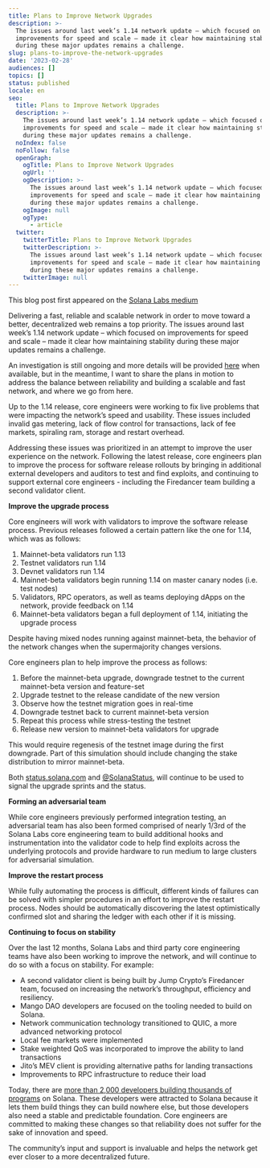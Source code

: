 ```yaml
---
title: Plans to Improve Network Upgrades
description: >-
  The issues around last week’s 1.14 network update – which focused on
  improvements for speed and scale – made it clear how maintaining stability
  during these major updates remains a challenge. 
slug: plans-to-improve-the-network-upgrades
date: '2023-02-28'
audiences: []
topics: []
status: published
locale: en
seo:
  title: Plans to Improve Network Upgrades
  description: >-
    The issues around last week’s 1.14 network update – which focused on
    improvements for speed and scale – made it clear how maintaining stability
    during these major updates remains a challenge. 
  noIndex: false
  noFollow: false
  openGraph:
    ogTitle: Plans to Improve Network Upgrades
    ogUrl: ''
    ogDescription: >-
      The issues around last week’s 1.14 network update – which focused on
      improvements for speed and scale – made it clear how maintaining stability
      during these major updates remains a challenge. 
    ogImage: null
    ogType:
      - article
  twitter:
    twitterTitle: Plans to Improve Network Upgrades
    twitterDescription: >-
      The issues around last week’s 1.14 network update – which focused on
      improvements for speed and scale – made it clear how maintaining stability
      during these major updates remains a challenge. 
    twitterImage: null
---
```


This blog post first appeared on the [Solana Labs medium](https://medium.com/solana-labs?ref=solana.ghost.io)

Delivering a fast, reliable and scalable network in order to move toward a better, decentralized web remains a top priority. The issues around last week’s 1.14 network update – which focused on improvements for speed and scale – made it clear how maintaining stability during these major updates remains a challenge.

An investigation is still ongoing and more details will be provided [here](https://solana.com/news/02-25-23-solana-mainnet-beta-outage-report?ref=solana.ghost.io) when available, but in the meantime, I want to share the plans in motion to address the balance between reliability and building a scalable and fast network, and where we go from here.

Up to the 1.14 release, core engineers were working to fix live problems that were impacting the network’s speed and usability. These issues included invalid gas metering, lack of flow control for transactions, lack of fee markets, spiraling ram, storage and restart overhead.

Addressing these issues was prioritized in an attempt to improve the user experience on the network. Following the latest release, core engineers plan to improve the process for software release rollouts by bringing in additional external developers and auditors to test and find exploits, and continuing to support external core engineers - including the Firedancer team building a second validator client.

**Improve the upgrade process**

Core engineers will work with validators to improve the software release process. Previous releases followed a certain pattern like the one for 1.14, which was as follows:

1.  Mainnet-beta validators run 1.13
2.  Testnet validators run 1.14
3.  Devnet validators run 1.14
4.  Mainnet-beta validators begin running 1.14 on master canary nodes (i.e. test nodes)
5.  Validators, RPC operators, as well as teams deploying dApps on the network, provide feedback on 1.14
6.  Mainnet-beta validators began a full deployment of 1.14, initiating the upgrade process

Despite having mixed nodes running against mainnet-beta, the behavior of the network changes when the supermajority changes versions.

Core engineers plan to help improve the process as follows:

1.  Before the mainnet-beta upgrade, downgrade testnet to the current mainnet-beta version and feature-set
2.  Upgrade testnet to the release candidate of the new version
3.  Observe how the testnet migration goes in real-time
4.  Downgrade testnet back to current mainnet-beta version
5.  Repeat this process while stress-testing the testnet
6.  Release new version to mainnet-beta validators for upgrade

This would require regenesis of the testnet image during the first downgrade. Part of this simulation should include changing the stake distribution to mirror mainnet-beta.

  

Both [status.solana.com](http://status.solana.com/?ref=solana.ghost.io) and [@SolanaStatus](https://twitter.com/SolanaStatus?ref=solana.ghost.io), will continue to be used to signal the upgrade sprints and the status.

**Forming an adversarial team**

While core engineers previously performed integration testing, an adversarial team has also been formed comprised of nearly 1/3rd of the Solana Labs core engineering team to build additional hooks and instrumentation into the validator code to help find exploits across the underlying protocols and provide hardware to run medium to large clusters for adversarial simulation.

**Improve the restart process**

While fully automating the process is difficult, different kinds of failures can be solved with simpler procedures in an effort to improve the restart process. Nodes should be automatically discovering the latest optimistically confirmed slot and sharing the ledger with each other if it is missing.

**Continuing to focus on stability**

Over the last 12 months, Solana Labs and third party core engineering teams have also been working to improve the network, and will continue to do so with a focus on stability. For example:

-   A second validator client is being built by Jump Crypto’s Firedancer team, focused on increasing the network’s throughput, efficiency and resiliency.
-   Mango DAO developers are focused on the tooling needed to build on Solana.
-   Network communication technology transitioned to QUIC, a more advanced networking protocol
-   Local fee markets were implemented
-   Stake weighted QoS was incorporated to improve the ability to land transactions
-   Jito’s MEV client is providing alternative paths for landing transactions
-   Improvements to RPC infrastructure to reduce their load

Today, there are [more than 2,000 developers building thousands of programs](https://solana.com/news/measuring-developer-and-user-activity-on-solana-december-2022?ref=solana.ghost.io) on Solana. These developers were attracted to Solana because it lets them build things they can build nowhere else, but those developers also need a stable and predictable foundation. Core engineers are committed to making these changes so that reliability does not suffer for the sake of innovation and speed.

The community’s input and support is invaluable and helps the network get ever closer to a more decentralized future.
